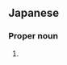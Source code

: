 ==Japanese==
{{ja-kanjitab|啓|之}}

===Proper noun===
{{ja-pos|proper|ひろゆき}}

# {{given name|male|lang=ja|sort=ひろゆき}}